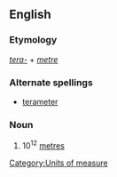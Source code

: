 ==English==

===Etymology===
''[[tera-]]'' + ''[[metre]]''

===Alternate spellings===
*[[terameter]]

===Noun===
{{en-noun}}

# 10<sup>12</sup> [[metre]]s

[[Category:Units of measure]]